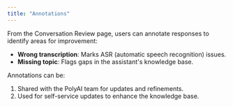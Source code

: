 ```yaml
---
title: "Annotations"
---
```


From the Conversation Review page, users can annotate responses to identify areas for improvement:
- **Wrong transcription**: Marks ASR (automatic speech recognition) issues.
- **Missing topic**: Flags gaps in the assistant's knowledge base.

Annotations can be:
1. Shared with the PolyAI team for updates and refinements.
2. Used for self-service updates to enhance the knowledge base.